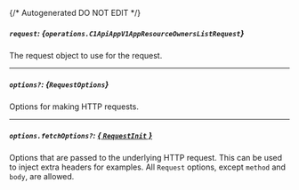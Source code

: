 {/* Autogenerated DO NOT EDIT  */}

##### `request`: *{`operations.C1ApiAppV1AppResourceOwnersListRequest`}*
The request object to use for the request.

<Collapsible openLabel={Labels.showProperties} closeLabel={Labels.hideProperties}>
  <C1ApiAppV1AppResourceOwnersListRequest />
</Collapsible>

---
##### `options?`: *{`RequestOptions`}*
Options for making HTTP requests.

---
##### `options.fetchOptions?`: [*{ `RequestInit` }*](https://developer.mozilla.org/en-US/docs/Web/API/Request/Request#options)
Options that are passed to the underlying HTTP request. This can be used to inject extra headers for examples. All `Request` options, except `method` and `body`, are allowed.

